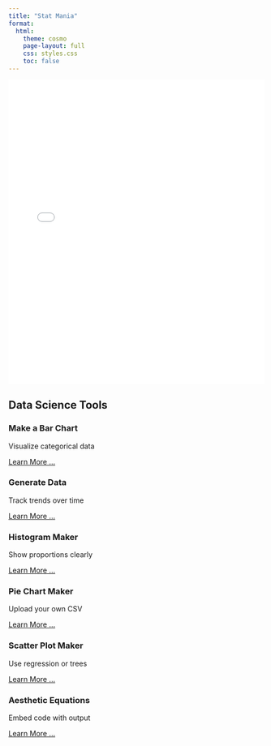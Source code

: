 ```yaml
---
title: "Stat Mania"
format:
  html:
    theme: cosmo
    page-layout: full
    css: styles.css
    toc: false
---
```


```{=html}
<center>
<iframe class="slide-deck" src="slider.html"
        style="width: 100%; max-width: 800px; height: 75vh; max-height: 600px;
               border: none; display: block;">
</iframe>
</center>
```

## <i class="fas fa-tools"></i> Data Science Tools

<div class="feature-grid">

<div class="feature-box">
  <i class="fas fa-chart-column fa-3x"></i>
  <h3>Make a Bar Chart</h3>
  <p>Visualize categorical data</p>
  <a href="ds/viz/bar.html" >Learn More ...</a>
</div>

<div class="feature-box">
  <i class="fas fa-database fa-3x"></i>
  <h3>Generate Data</h3>
  <p>Track trends over time</p>
  <a href="ds/viz/gen-data.html" >Learn More ...</a>
</div>

<div class="feature-box">
  <i class="fas fa-chart-pie fa-3x"></i>
  <h3>Histogram Maker</h3>
  <p>Show proportions clearly</p>
  <a href="ds/viz/hist.html" >Learn More ...</a>
</div>

<div class="feature-box">
  <i class="fas fa-chart-pie fa-3x"></i>
  <h3>Pie Chart Maker</h3>
  <p>Upload your own CSV</p>
  <a href="ds/viz/pie.html" >Learn More ...</a>
</div>

<div class="feature-box">
  <i class="fa-solid fa-chart-scatter fa-3x"></i>
  <h3>Scatter Plot Maker</h3>
  <p>Use regression or trees</p>
  <a href="ds/viz/scatter.html" >Learn More ...</a>
</div>

<div class="feature-box">
  <i class="fas fa-code fa-3x"></i>
  <h3>Aesthetic Equations</h3>
  <p>Embed code with output</p>
  <a href="ds/viz/aes.html" >Learn More ...</a>
</div>

</div>
